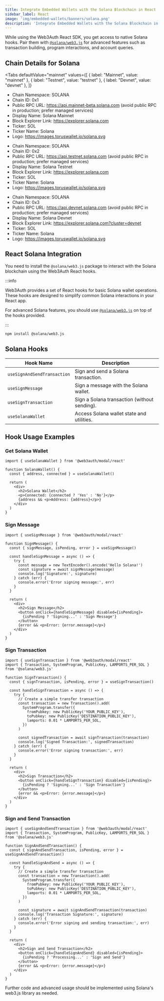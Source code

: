 ```yaml
---
title: Integrate Embedded Wallets with the Solana Blockchain in React
sidebar_label: React
image: 'img/embedded-wallets/banners/solana.png'
description: 'Integrate Embedded Wallets with the Solana Blockchain in React | Embedded Wallets'
---
```



While using the Web3Auth React SDK, you get access to native Solana hooks. Pair them with [`@solana/web3.js`](https://solana-labs.github.io/solana-web3.js/) for advanced features such as transaction building, program interactions, and account queries.

## Chain Details for Solana

<Tabs
 defaultValue="mainnet"
  values={[
    { label: "Mainnet", value: "mainnet" },
    { label: "Testnet", value: "testnet" },
    { label: "Devnet", value: "devnet" },
  ]}
>
<TabItem value="mainnet">

- Chain Namespace: SOLANA
- Chain ID: 0x1
- Public RPC URL: https://api.mainnet-beta.solana.com (avoid public RPC in production; prefer managed services)
- Display Name: Solana Mainnet
- Block Explorer Link: https://explorer.solana.com
- Ticker: SOL
- Ticker Name: Solana
- Logo: https://images.toruswallet.io/solana.svg

</TabItem>

<TabItem value="testnet">

- Chain Namespace: SOLANA
- Chain ID: 0x2
- Public RPC URL: https://api.testnet.solana.com (avoid public RPC in production; prefer managed services)
- Display Name: Solana Testnet
- Block Explorer Link: https://explorer.solana.com
- Ticker: SOL
- Ticker Name: Solana
- Logo: https://images.toruswallet.io/solana.svg

</TabItem>

<TabItem value="devnet">

- Chain Namespace: SOLANA
- Chain ID: 0x3
- Public RPC URL: https://api.devnet.solana.com (avoid public RPC in production; prefer managed services)
- Display Name: Solana Devnet
- Block Explorer Link: https://explorer.solana.com?cluster=devnet
- Ticker: SOL
- Ticker Name: Solana
- Logo: https://images.toruswallet.io/solana.svg

</TabItem>
</Tabs>

## React Solana Integration

You need to install the `@solana/web3.js` package to interact with the Solana blockchain using the Web3Auth React hooks.

:::info

Web3Auth provides a set of React hooks for basic Solana wallet operations. These hooks are designed to simplify common Solana interactions in your React app.

For advanced Solana features, you should use [`@solana/web3.js`](https://solana-labs.github.io/solana-web3.js/) on top of the hooks provided.

:::

```bash npm2yarn
npm install @solana/web3.js
```

## Solana Hooks

| Hook Name                   | Description                                  |
| --------------------------- | -------------------------------------------- |
| `useSignAndSendTransaction` | Sign and send a Solana transaction.          |
| `useSignMessage`            | Sign a message with the Solana wallet.       |
| `useSignTransaction`        | Sign a Solana transaction (without sending). |
| `useSolanaWallet`           | Access Solana wallet state and utilities.    |

## Hook Usage Examples

### Get Solana Wallet

```tsx
import { useSolanaWallet } from '@web3auth/modal/react'

function SolanaWallet() {
  const { address, connected } = useSolanaWallet()

  return (
    <div>
      <h2>Solana Wallet</h2>
      <p>Connected: {connected ? 'Yes' : 'No'}</p>
      {address && <p>Address: {address}</p>}
    </div>
  )
}
```

### Sign Message

```tsx
import { useSignMessage } from '@web3auth/modal/react'

function SignMessage() {
  const { signMessage, isPending, error } = useSignMessage()

  const handleSignMessage = async () => {
    try {
      const message = new TextEncoder().encode('Hello Solana!')
      const signature = await signMessage(message)
      console.log('Signature:', signature)
    } catch (err) {
      console.error('Error signing message:', err)
    }
  }

  return (
    <div>
      <h2>Sign Message</h2>
      <button onClick={handleSignMessage} disabled={isPending}>
        {isPending ? 'Signing...' : 'Sign Message'}
      </button>
      {error && <p>Error: {error.message}</p>}
    </div>
  )
}
```

### Sign Transaction

```tsx
import { useSignTransaction } from '@web3auth/modal/react'
import { Transaction, SystemProgram, PublicKey, LAMPORTS_PER_SOL } from '@solana/web3.js'

function SignTransaction() {
  const { signTransaction, isPending, error } = useSignTransaction()

  const handleSignTransaction = async () => {
    try {
      // Create a simple transfer transaction
      const transaction = new Transaction().add(
        SystemProgram.transfer({
          fromPubkey: new PublicKey('YOUR_PUBLIC_KEY'),
          toPubkey: new PublicKey('DESTINATION_PUBLIC_KEY'),
          lamports: 0.01 * LAMPORTS_PER_SOL,
        })
      )

      const signedTransaction = await signTransaction(transaction)
      console.log('Signed Transaction:', signedTransaction)
    } catch (err) {
      console.error('Error signing transaction:', err)
    }
  }

  return (
    <div>
      <h2>Sign Transaction</h2>
      <button onClick={handleSignTransaction} disabled={isPending}>
        {isPending ? 'Signing...' : 'Sign Transaction'}
      </button>
      {error && <p>Error: {error.message}</p>}
    </div>
  )
}
```

### Sign and Send Transaction

```tsx
import { useSignAndSendTransaction } from '@web3auth/modal/react'
import { Transaction, SystemProgram, PublicKey, LAMPORTS_PER_SOL } from '@solana/web3.js'

function SignAndSendTransaction() {
  const { signAndSendTransaction, isPending, error } = useSignAndSendTransaction()

  const handleSignAndSend = async () => {
    try {
      // Create a simple transfer transaction
      const transaction = new Transaction().add(
        SystemProgram.transfer({
          fromPubkey: new PublicKey('YOUR_PUBLIC_KEY'),
          toPubkey: new PublicKey('DESTINATION_PUBLIC_KEY'),
          lamports: 0.01 * LAMPORTS_PER_SOL,
        })
      )

      const signature = await signAndSendTransaction(transaction)
      console.log('Transaction Signature:', signature)
    } catch (err) {
      console.error('Error signing and sending transaction:', err)
    }
  }

  return (
    <div>
      <h2>Sign and Send Transaction</h2>
      <button onClick={handleSignAndSend} disabled={isPending}>
        {isPending ? 'Processing...' : 'Sign and Send'}
      </button>
      {error && <p>Error: {error.message}</p>}
    </div>
  )
}
```

Further code and advanced usage should be implemented using Solana's web3.js library as needed.

